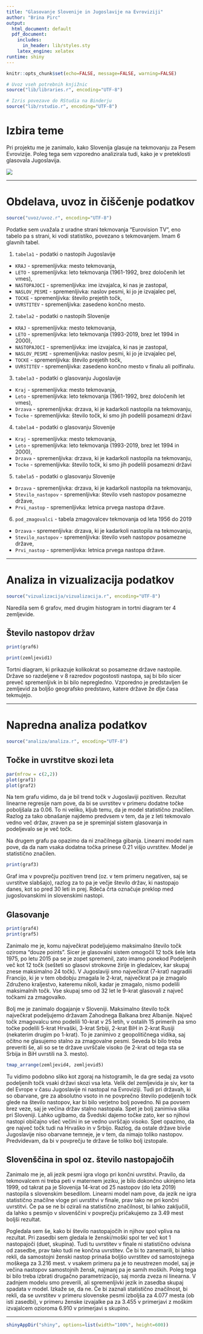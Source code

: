```yaml
---
title: "Glasovanje Slovenije in Jugoslavije na Evroviziji"
author: "Brina Pirc"
output:
  html_document: default
  pdf_document:
    includes:
      in_header: lib/styles.sty
    latex_engine: xelatex
runtime: shiny
---
```


```r
knitr::opts_chunk$set(echo=FALSE, message=FALSE, warning=FALSE)

# Uvoz vseh potrebnih knjižnic
source("lib/libraries.r", encoding="UTF-8")
```

```r
# Izris povezave do RStudia na Binderju
source("lib/rstudio.r", encoding="UTF-8")
```


# Izbira teme

Pri projektu me je zanimalo, kako Slovenija glasuje na tekmovanju za Pesem Evrovizije. Poleg tega sem vzporedno analizirala tudi, kako je v preteklosti glasovala Jugoslavija.

![](slike/esc_slovenia.jpg)

***

# Obdelava, uvoz in čiščenje podatkov

```r
source("uvoz/uvoz.r", encoding="UTF-8")
```

Podatke sem uvažala z uradne strani tekmovanja "Eurovision TV", eno tabelo pa s strani, ki vodi statistiko, povezano s tekmovanjem. Imam 6 glavnih tabel.

1. `tabela1` - podatki o nastopih Jugoslavije
  - `KRAJ` - spremenljivka: mesto tekmovanja,
  - `LETO` - spremenljivka: leto tekmovanja (1961-1992, brez določenih let vmes),
  - `NASTOPAJOCI` - spremenljivka: ime izvajalca, ki nas je zastopal,
  - `NASLOV_PESMI` - spremenljivka: naslov pesmi, ki jo je izvajalec pel,
  - `TOCKE` - spremenljivka: število prejetih točk,
  - `UVRSTITEV` - spremenljivka: zasedeno končno mesto.

2. `tabela2` - podatki o nastopih Slovenije
  - `KRAJ` - spremenljivka: mesto tekmovanja,
  - `LETO` - spremenljivka: leto tekmovanja (1993-2019, brez let 1994 in 2000),
  - `NASTOPAJOCI` - spremenljivka: ime izvajalca, ki nas je zastopal,
  - `NASLOV_PESMI` - spremenljivka: naslov pesmi, ki jo je izvajalec pel,
  - `TOCKE` - spremenljivka: število prejetih točk,
  - `UVRSTITEV` - spremenljivka: zasedeno končno mesto v finalu ali polfinalu.

3. `tabela3` - podatki o glasovanju Jugoslavije
  - `Kraj` - spremenljivka: mesto tekmovanja,
  - `Leto` - spremenljivka: leto tekmovanja (1961-1992, brez določenih let vmes),
  - `Drzava` - spremenljivka: drzava, ki je kadarkoli nastopila na tekmovanju,
  - `Tocke` - spremenljivka: število točk, ki smo jih podelili posamezni državi

4. `tabela4` - podatki o glasovanju Slovenije
  - `Kraj` - spremenljivka: mesto tekmovanja,
  - `Leto` - spremenljivka: leto tekmovanja (1993-2019, brez let 1994 in 2000),
  - `Drzava` - spremenljivka: drzava, ki je kadarkoli nastopila na tekmovanju,
  - `Tocke` - spremenljivka: število točk, ki smo jih podelili posamezni državi

5. `tabela5` - podatki o glasovanju Slovenije
  - `Drzava` - spremenljivka: drzava, ki je kadarkoli nastopila na tekmovanju,
  - `Stevilo_nastopov` - spremenljivka: število vseh nastopov posamezne države,
  - `Prvi_nastop` - spremenljivka: letnica prvega nastopa države.

6. `pod_zmagovalci` - tabela zmagovalcev tekmovanja od leta 1956 do 2019
  - `Drzava` - spremenljivka: drzava, ki je kadarkoli nastopila na tekmovanju,
  - `Stevilo_nastopov` - spremenljivka: število vseh nastopov posamezne države,
  - `Prvi_nastop` - spremenljivka: letnica prvega nastopa države.


***

# Analiza in vizualizacija podatkov

```r
source("vizualizacija/vizualizacija.r", encoding="UTF-8")
```

Naredila sem 6 grafov, med drugim histogram in tortni diagram ter 4 zemljevide.

## Število nastopov držav

```r
print(graf6)
```

```r
print(zemljevid1)
```

Tortni diagram, ki prikazuje kolikokrat so posamezne države nastopile. Države so
razdeljene v 8 razredov pogostosti nastopa, saj bi bilo sicer preveč spremenljivk
in bi bilo nepregledno. Vzporedno je predstavljen še zemljevid za boljšo geografsko
predstavo, katere države že dlje časa tekmujejo.

***

# Napredna analiza podatkov

```r
source("analiza/analiza.r", encoding="UTF-8")
```

## Točke in uvrstitve skozi leta

```r
par(mfrow = c(2,2))
plot(graf1)
plot(graf2)
```

Na tem grafu vidimo, da je bil trend točk v Jugoslaviji pozitiven. Rezultat linearne
regresije nam pove, da bi se uvrstitev v primeru dodatne točke poboljšala za 0.06.
To ni veliko, kljub temu, da je model statistično značilen. Razlog za tako obnašanje
najdemo predvsem v tem, da je z leti tekmovalo vedno več držav, zraven pa se je spreminjal
sistem glasovanja in podeljevalo se je več točk.

Na drugem grafu pa opazimo da ni značilnega gibanja. Linearni model nam pove, da
da nam vsaka dodatna točka prinese 0.21 višjo uvrstitev. Model je statistično značilen.

```r
print(graf3)
```

Graf ima v povprečju pozitiven trend (oz. v tem primeru negativen, saj se uvrstitve slabšajo),
razlog za to pa je večje število držav, ki nastopajo danes, kot so pred 30 leti in prej.
Rdeča črta označuje preklop med jugoslovanskimi in slovenskimi nastopi.

## Glasovanje

```r
print(graf4)
print(graf5)
```

Zanimalo me je, komu največkrat podeljujemo maksimalno število točk oziroma "douze points".
Sicer je glasovalni sistem omogočil 12 točk šele leta 1975, po letu 2015 pa se je zopet spremenil,
zato imamo ponekod Podeljenih več kot 12 točk (sešteti so glasovi strokovne žirije in gledalcev,
kar skupaj znese maksimalno 24 točk). V Jugoslaviji smo največkrat (7-krat) nagradili Francijo, ki je v
tem obdobju zmagala le 2-krat, največkrat pa je zmagalo Združeno kraljestvo, kateremu nikoli, kadar je zmagalo,
nismo podelili maksimalnih točk. Vse skupaj smo od 32 let le 9-krat  glasovali z največ točkami za
zmagovalko.

Bolj me je zanimalo dogajanje v Sloveniji. Maksimalno število točk največkrat podeljujemo
državam Zahodnega Balkana brez Albanije. Največ točk zmagovalcu smo podelili 10-krat v 25 letih,
v ostalih 15 primerih pa smo točke podelili 5-krat Hrvaški, 3-krat Srbiji, 2-krat BiH in 2-krat
Rusiji (nekaterim drugim po 1-krat). To je zanimivo z geopolitičnega vidika, saj očitno ne
glasujemo stalno za zmagovalne pesmi. Seveda bi bilo treba preveriti še, ali so se te države
uvrščale visoko (le 2-krat od tega sta se Srbija in BiH uvrstili na 3. mesto).

```r
tmap_arrange(zemljevid4, zemljevid5)
```

Tu vidimo podobno sliko kot zgoraj na histogramih, le da gre sedaj za vsoto podeljenih točk vsaki
državi skozi vsa leta. Velik del zemljevida je siv, ker ta del Evrope v času Jugoslavije ni nastopal
na Evroviziji. Tudi pri državah, ki so obarvane, gre za absolutno vsoto in ne povprečno število
podeljenih točk glede na število nastopov, kar bi bilo verjetno bolj povedno. Ni pa povsem brez veze,
saj je večina držav stalno nastopala.
Spet je bolj zanimiva slika pri Sloveniji. Lahko ugibamo, da Švedski dajemo točke zato, ker so njihovi
nastopi običajno všeč večini in se vedno uvrščajo visoko. Spet opazimo, da gre največ točk tudi na Hrvaško
in v Srbijo. Razlog, da ostale države bivše Jugoslavije niso obarvane temneje, je v tem, da nimajo toliko
nastopov. Predvidevam, da bi v povprečju te države še toliko bolj izstopale.

## Slovenščina in spol oz. število nastopajočih

Zanimalo me je, ali jezik pesmi igra vlogo pri končni uvrstitvi. Pravilo, da tekmovalcem ni treba peti
v maternem jeziku, je bilo dokončno ukinjeno leta 1999, od takrat pa je Slovenija 14-krat od 25 nastopov
(do leta 2019) nastopila s slovenskim besedilom. Linearni model nam pove, da jezik ne igra statistično
značilne vloge pri uvrstitvi v finale, prav tako ne pri končni uvrstitvi. Če pa se ne bi ozirali na
statistično značilnost, bi lahko zaključili, da lahko s pesmijo v slovenščini v povprečju pričakujemo
za 3.49 mest boljši rezultat.

Pogledala sem še, kako bi število nastopajočih in njihov spol vpliva na rezultat. Pri zasedbi sem
gledala le ženski/moški spol ter več kot 1 nastopajoči (duet, skupina). Tudi tu uvrstitev v finale
ni statistično odvisna od zasedbe, prav tako tudi ne končna uvrstitev. Če bi to zanemarili, bi lahko
rekli, da samostojni ženski nastop prinaša boljšo uvrstitev od samostojnega moškega za 3.216 mest.
v vsakem primeru pa je to neustrezen model, saj je večina nastopov samostojnih žensk, najmanj pa je
samih moških. Poleg tega bi bilo treba izbrati drugačno parametrizacijo, saj morda zveza ni linearna.
V zadnjem modelu smo preverili, ali spremenljivki jezik in zasedba skupaj spadata v model. Izkaže se,
da ne. Če bi zaznali statistično značilnost, bi rekli, da se uvrstitev v primeru slovenske pesmi
izboljša za 4.077 mesta (ob isti zasedbi), v primeru ženske izvajalke pa za 3.455 v primerjavi z moškim
izvajalcem ozioroma 6.910 v primerjavi s skupino. 



***

```r
shinyAppDir("shiny", options=list(width="100%", height=600))
```
